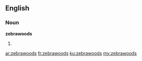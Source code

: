 ==English==
===Noun===
'''zebrawoods'''

#{{plural of|zebrawood}}

[[ar:zebrawoods]]
[[fr:zebrawoods]]
[[ku:zebrawoods]]
[[my:zebrawoods]]